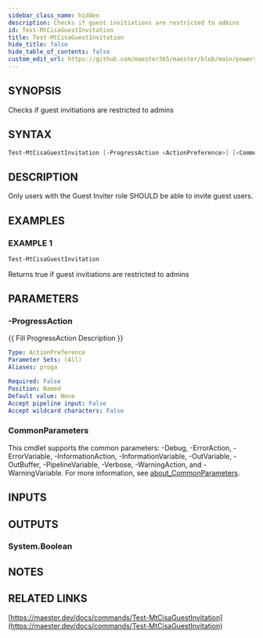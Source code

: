 ```yaml
---
sidebar_class_name: hidden
description: Checks if guest invitiations are restricted to admins
id: Test-MtCisaGuestInvitation
title: Test-MtCisaGuestInvitation
hide_title: false
hide_table_of_contents: false
custom_edit_url: https://github.com/maester365/maester/blob/main/powershell/public/Test-MtCisaGuestInvitation.ps1
---
```


## SYNOPSIS

Checks if guest invitiations are restricted to admins

## SYNTAX

```powershell
Test-MtCisaGuestInvitation [-ProgressAction <ActionPreference>] [<CommonParameters>]
```

## DESCRIPTION

Only users with the Guest Inviter role SHOULD be able to invite guest users.

## EXAMPLES

### EXAMPLE 1

```powershell
Test-MtCisaGuestInvitation
```

Returns true if guest invitiations are restricted to admins

## PARAMETERS

### -ProgressAction

\{\{ Fill ProgressAction Description \}\}

```yaml
Type: ActionPreference
Parameter Sets: (All)
Aliases: proga

Required: False
Position: Named
Default value: None
Accept pipeline input: False
Accept wildcard characters: False
```

### CommonParameters

This cmdlet supports the common parameters: -Debug, -ErrorAction, -ErrorVariable, -InformationAction, -InformationVariable, -OutVariable, -OutBuffer, -PipelineVariable, -Verbose, -WarningAction, and -WarningVariable. For more information, see [about_CommonParameters](http://go.microsoft.com/fwlink/?LinkID=113216).

## INPUTS

## OUTPUTS

### System.Boolean

## NOTES

## RELATED LINKS

[https://maester.dev/docs/commands/Test-MtCisaGuestInvitation](https://maester.dev/docs/commands/Test-MtCisaGuestInvitation)
